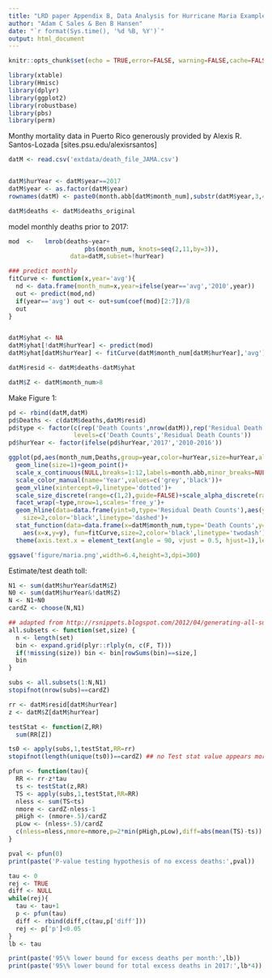 ```yaml
---
title: "LRD paper Appendix B, Data Analysis for Hurricane Maria Example"
author: "Adam C Sales & Ben B Hansen"
date: "`r format(Sys.time(), '%d %B, %Y')`"
output: html_document
---
```


```r
knitr::opts_chunk$set(echo = TRUE,error=FALSE, warning=FALSE,cache=FALSE)

library(xtable)
library(Hmisc)
library(dplyr)
library(ggplot2)
library(robustbase)
library(pbs)
library(perm)
```

Monthy mortality data in Puerto Rico generously provided by Alexis
R. Santos-Lozada [sites.psu.edu/alexisrsantos]
```r

datM <- read.csv('extdata/death_file_JAMA.csv')


datM$hurYear <- datM$year==2017
datM$year <- as.factor(datM$year)
rownames(datM) <- paste0(month.abb[datM$month_num],substr(datM$year,3,4))

datM$deaths <- datM$deaths_original
```

model monthly deaths prior to 2017:
```r
mod  <-   lmrob(deaths~year+
                     pbs(month_num, knots=seq(2,11,by=3)),
                 data=datM,subset=!hurYear)

### predict monthly
fitCurve <- function(x,year='avg'){
  nd <- data.frame(month_num=x,year=ifelse(year=='avg','2010',year))
  out <- predict(mod,nd)
  if(year=='avg') out <- out+sum(coef(mod)[2:7])/8
  out
}


datM$yhat <- NA
datM$yhat[!datM$hurYear] <- predict(mod)
datM$yhat[datM$hurYear] <- fitCurve(datM$month_num[datM$hurYear],'avg')

datM$resid <- datM$deaths-datM$yhat

datM$Z <- datM$month_num>8
```

Make Figure 1:
```r
pd <- rbind(datM,datM)
pd$Deaths <- c(datM$deaths,datM$resid)
pd$type <- factor(c(rep('Death Counts',nrow(datM)),rep('Residual Death Counts',nrow(datM))),
                  levels=c('Death Counts','Residual Death Counts'))
pd$hurYear <- factor(ifelse(pd$hurYear,'2017','2010-2016'))

ggplot(pd,aes(month_num,Deaths,group=year,color=hurYear,size=hurYear,alpha=hurYear))+
  geom_line(size=1)+geom_point()+
  scale_x_continuous(NULL,breaks=1:12,labels=month.abb,minor_breaks=NULL)+ylab(NULL)+
  scale_color_manual(name='Year',values=c('grey','black'))+
  geom_vline(xintercept=9,linetype='dotted')+
  scale_size_discrete(range=c(1,2),guide=FALSE)+scale_alpha_discrete(range=c(.9,1),guide=FALSE)+
  facet_wrap(~type,nrow=1,scales='free_y')+
  geom_hline(data=data.frame(yint=0,type='Residual Death Counts'),aes(yintercept=yint),
    size=2,color='black',linetype='dashed')+
  stat_function(data=data.frame(x=datM$month_num,type='Death Counts',y=datM$deaths,year='avg',hurYear=TRUE),
    aes(x=x,y=y), fun=fitCurve,size=2,color='black',linetype='twodash')+
  theme(axis.text.x = element_text(angle = 90, vjust = 0.5, hjust=1),legend.pos='top')

ggsave('figure/maria.png',width=6.4,height=3,dpi=300)
```

Estimate/test death toll:
```r
N1 <- sum(datM$hurYear&datM$Z)
N0 <- sum(datM$hurYear&!datM$Z)
N <- N1+N0
cardZ <- choose(N,N1)

## adapted from http://rsnippets.blogspot.com/2012/04/generating-all-subsets-of-set.html
all.subsets <- function(set,size) {
  n <- length(set)
  bin <- expand.grid(plyr::rlply(n, c(F, T)))
  if(!missing(size)) bin <- bin[rowSums(bin)==size,]
  bin
}

subs <- all.subsets(1:N,N1)
stopifnot(nrow(subs)==cardZ)

rr <- datM$resid[datM$hurYear]
z <- datM$Z[datM$hurYear]

testStat <- function(Z,RR)
  sum(RR[Z])

ts0 <- apply(subs,1,testStat,RR=rr)
stopifnot(length(unique(ts0))==cardZ) ## no Test stat value appears more than once; simplifying

pfun <- function(tau){
  RR <- rr-z*tau
  ts <- testStat(z,RR)
  TS <- apply(subs,1,testStat,RR=RR)
  nless <- sum(TS<ts)
  nmore <- cardZ-nless-1
  pHigh <- (nmore+.5)/cardZ
  pLow <- (nless+.5)/cardZ
  c(nless=nless,nmore=nmore,p=2*min(pHigh,pLow),diff=abs(mean(TS)-ts))
}

pval <- pfun(0)
print(paste('P-value testing hypothesis of no excess deaths:',pval))

tau <- 0
rej <- TRUE
diff <- NULL
while(rej){
  tau <- tau+1
  p <- pfun(tau)
  diff <- rbind(diff,c(tau,p['diff']))
  rej <- p['p']<0.05
}
lb <- tau

print(paste('95\% lower bound for excess deaths per month:',lb))
print(paste('95\% lower bound for total excess deaths in 2017:',lb*4))

```
